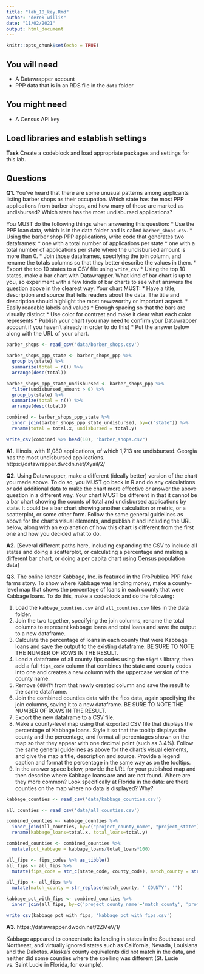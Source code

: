 ```yaml
---
title: "lab_10_key.Rmd"
author: "derek willis"
date: "11/02/2021"
output: html_document
---
```


```r
knitr::opts_chunk$set(echo = TRUE)
```

## You will need

* A Datawrapper account
* PPP data that is in an RDS file in the `data` folder

## You might need

* A Census API key

## Load libraries and establish settings

**Task** Create a codeblock and load appropriate packages and settings for this lab.

## Questions

**Q1.** You've heard that there are some unusual patterns among applicants listing barber shops as their occupation. Which state has the most PPP applications from barber shops, and how many of those are marked as undisbursed? Which state has the most undisbursed applications?

You MUST do the following things when answering this question:
* Use the PPP loan data, which is in the data folder and is called `barber_shops.csv`.
* Using the barber shop PPP applications, write code that generates two dataframes:
  * one with a total number of applications per state
  * one with a total number of applications per state where the undisbursed amount is more than 0.
* Join those dataframes, specifying the join column, and rename the totals columns so that they better describe the values in them.
* Export the top 10 states to a CSV file using `write_csv`
* Using the top 10 states, make a bar chart with Datawrapper. What kind of bar chart is up to you, so experiment with a few kinds of bar charts to see what answers the question above in the clearest way. Your chart MUST:
  * Have a title, description and source that tells readers about the data. The title and description should highlight the most newsworthy or important aspect.
  * Easily readable labels and values
  * Enough spacing so that the bars are visually distinct
  * Use color for contrast and make it clear what each color represents
* Publish your chart (you may need to confirm your Datawrapper account if you haven't already in order to do this)
* Put the answer below along with the URL of your chart.

```r
barber_shops <- read_csv('data/barber_shops.csv')

barber_shops_ppp_state <- barber_shops_ppp %>%
  group_by(state) %>%
  summarize(total = n()) %>%
  arrange(desc(total))

barber_shops_ppp_state_undisbursed <- barber_shops_ppp %>%
  filter(undisbursed_amount > 0) %>%
  group_by(state) %>%
  summarize(total = n()) %>%
  arrange(desc(total))

combined <- barber_shops_ppp_state %>%
  inner_join(barber_shops_ppp_state_undisbursed, by=c("state")) %>%
  rename(total = total.x, undisbursed = total.y)

write_csv(combined %>% head(10), "barber_shops.csv")
```

**A1.** Illinois, with 11,080 applications, of which 1,713 are undisbursed. Georgia has the most undisbursed applications. https://datawrapper.dwcdn.net/Xyail/2/

**Q2.** Using Datawrapper, make a different (ideally better) version of the chart you made above. To do so, you MUST go back in R and do any calculations or add additional data to make the chart more effective or answer the above question in a different way. Your chart MUST be different in that it cannot be a bar chart showing the counts of total and undisbursed applications by state. It could be a bar chart showing another calculation or metric, or a scatterplot, or some other form. Follow the same general guidelines as above for the chart's visual elements, and publish it and including the URL below, along with an explanation of how this chart is different from the first one and how you decided what to do.

**A2.** [Several different paths here, including expanding the CSV to include all states and doing a scatterplot, or calculating a percentage and making a different bar chart, or doing a per capita chart using Census population data]

**Q3.** The online lender Kabbage, Inc. is featured in the ProPublica PPP fake farms story. To show where Kabbage was lending money, make a county-level map that shows the percentage of loans in each county that were Kabbage loans. To do this, make a codeblock and do the following:

1. Load the `kabbage_counties.csv` and `all_counties.csv` files in the data folder.
2. Join the two together, specifying the join columns, rename the total columns to represent kabbage loans and total loans and save the output to a new dataframe.
3. Calculate the percentage of loans in each county that were Kabbage loans and save the output to the existing dataframe. BE SURE TO NOTE THE NUMBER OF ROWS IN THE RESULT.
4. Load a dataframe of all county fips codes using the `tigris` library, then add a full `fips_code` column that combines the state and county codes into one and creates a new column with the uppercase version of the county name.
5. Remove ` COUNTY` from that newly created column and save the result to the same dataframe.
6. Join the combined counties data with the fips data, again specifying the join columns, saving it to a new dataframe. BE SURE TO NOTE THE NUMBER OF ROWS IN THE RESULT.
7. Export the new dataframe to a CSV file.
8. Make a county-level map using that exported CSV file that displays the percentage of Kabbage loans. Style it so that the tooltip displays the county and the percentage, and format all percentages shown on the map so that they appear with one decimal point (such as 3.4%). Follow the same general guidelines as above for the chart's visual elements, and give the map a title, description and source. Provide a legend caption and format the percentage in the same way as on the tooltips.
9. In the answer space below, provide the URL for your published map and then describe where Kabbage loans are and are not found. Where are they more common? Look specifically at Florida in the data: are there counties on the map where no data is displayed? Why?

```r
kabbage_counties <- read_csv('data/kabbage_counties.csv')

all_counties <- read_csv('data/all_counties.csv')

combined_counties <- kabbage_counties %>%
  inner_join(all_counties, by=c("project_county_name", "project_state")) %>%
  rename(kabbage_loans=total.x, total_loans=total.y)

combined_counties <- combined_counties %>%
  mutate(pct_kabbage = kabbage_loans/total_loans*100)

all_fips <- fips_codes %>% as_tibble()
all_fips <- all_fips %>%
  mutate(fips_code = str_c(state_code, county_code), match_county = str_to_upper(county))

all_fips <- all_fips %>%
  mutate(match_county = str_replace(match_county, ' COUNTY', ''))

kabbage_pct_with_fips <- combined_counties %>%
  inner_join(all_fips, by=c('project_county_name'='match_county', 'project_state'='state'))

write_csv(kabbage_pct_with_fips, 'kabbage_pct_with_fips.csv')
```

**A3.** https://datawrapper.dwcdn.net/2ZMeV/1/

Kabbage appeared to concentrate its lending in states in the Southeast and Northeast, and virtually ignored states such as California, Nevada, Louisiana and the Dakotas. Alaska's county equivalents did not match in the data, and neither did some counties where the spelling was different (St. Lucie vs. Saint Lucie in Florida, for example).
